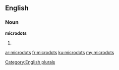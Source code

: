==English==

===Noun===
'''microdots'''

# {{plural of|microdot}}

[[Category:English plurals]]

[[ar:microdots]]
[[fr:microdots]]
[[ku:microdots]]
[[my:microdots]]
